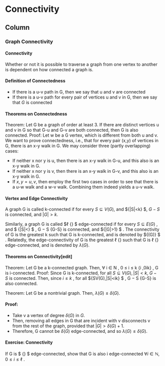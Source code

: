 Connectivity {data-navmenu="Graphs"}
=====================================

Column {.tabset}
--------------------

### Graph Connectivity

<h4> Connectivity</h4>
Whether or not it is possible to traverse a graph from one vertex to another is dependent on how connected a graph is. 

#### Definition of Connectedness
* If there is a u-v path in G, then we say that u and v are connected
* If there is a u-v path for every pair of vertices u and v in G, then we say that $G$ is connected

#### Theorems on Connectedness
Theorem: Let G be a graph of order at least 3. If there are distinct vertices u and v in G so that G-u and G-v are both connected, then G is also connected. 
Proof: Let w be a G vertex, which is different from both u and v. We want to prove connectedness, i.e., that for every pair (x,y) of vertices in G, there is an x-y walk in G. We may consider three (partly overlapping) cases: 

* If neither x nor y is u, then there is an x-y walk in G-u, and this also is an x-y walk in G.
* If neither x nor y is v, then there is an x-y walk in G-v, and this also is an x-y walk in G.
* If ${x,y} = {u,v}$, then employ the first two cases in order to see that there is a u-w walk and a w-v walk. Combining them indeed yields a u-v walk.

#### Vertex and Edge Connectivity
A graph G is called k-connected if for every ${\displaystyle S\subseteq V(G)}$, and ${\displaystyle |S|<k} $, ${\displaystyle G-S}$ is connected, and ${\displaystyle |G|>k}$. 
 
Similarly, a graph G is called $ℓ {\displaystyle \ell } $ edge-connected if for every 
${\displaystyle S\subseteq E(G)}$
, and $ {\displaystyle |S|<\ell } $
, 
G − S {\displaystyle G-S} 
 is connected, and ${\displaystyle |G|>1} $
. 
The connectivity of G is the greatest k such that G is k-connected, and is denoted by ${\displaystyle \kappa (G)} $
. 
Relatedly, the edge-connectivity of G is the greatest 
ℓ {\displaystyle \ell } 
 such that G is 
ℓ {\displaystyle \ell } 
 edge-connected, and is denoted by ${\displaystyle \lambda (G)}$. 

#### Theorems on Connectivity[edit]
Theorem: Let G be a k-connected graph. Then, 
∀ i ∈ N , 0 ≤ i ≤ k {\displaystyle \forall i\in \mathbb {N} ,0\leq i\leq k} 
, G is i-connected. 
Proof: Since G is k-connected, for all ${\displaystyle S\subseteq V(G),|S|<k}$, 
${\displaystyle G-S}$ is connected. Then, since 
${\displaystyle i\leq k}$ , for all 
${\displaystyle S\subseteq V(G),|S|<i\leq k} $
, 
G − S {\displaystyle G-S} 
 is also connected. 

Theorem: Let G be a nontrivial graph. Then, ${\displaystyle \lambda (G)\leq \delta (G)}$.

#### Proof: 
* Take v a vertex of degree ${\displaystyle \delta (G)}$ in $G$. 
* Then, removing all edges in G that are incident with v disconnects v from the rest of the graph, provided that 
${\displaystyle |G|>\delta (G)+1}$. 
* Therefore, G cannot be ${\displaystyle \delta (G)}$ edge-connected, and so ${\displaystyle \lambda (G)\leq \delta (G)}$. 

#### Exercise: Connectivity
If G is $ {\displaystyle \ell } $
 edge-connected, show that G is also i edge-connected ${\displaystyle \forall i\in \mathbb {N} ,0\leq i\leq \ell }$
.
